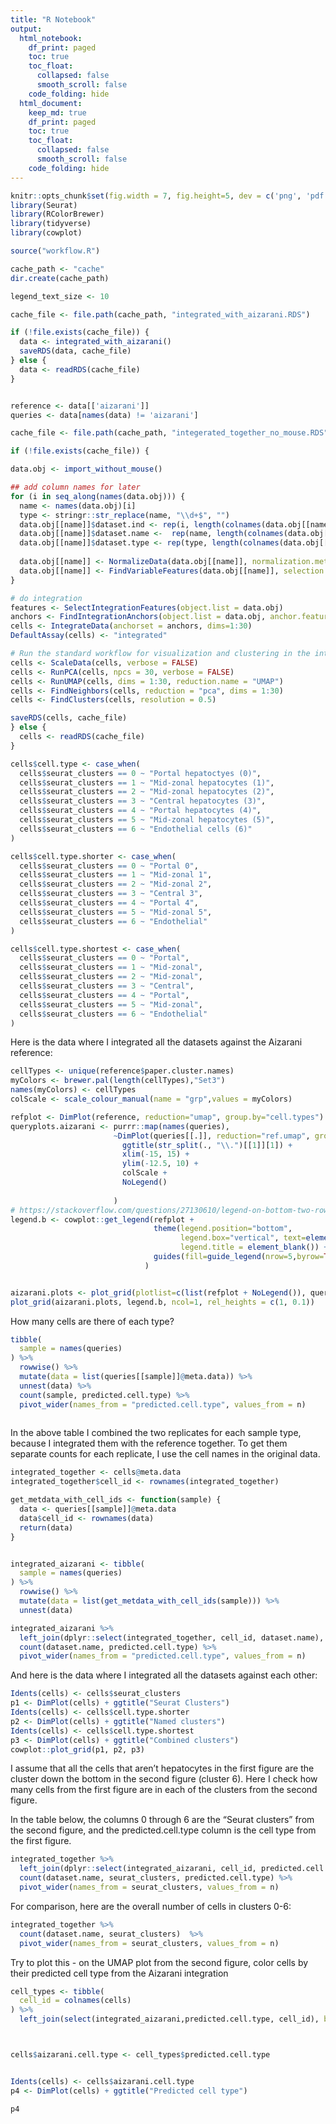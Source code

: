 ```yaml
---
title: "R Notebook"
output:
  html_notebook:
    df_print: paged
    toc: true
    toc_float:
      collapsed: false
      smooth_scroll: false
    code_folding: hide
  html_document:
    keep_md: true
    df_print: paged
    toc: true
    toc_float:
      collapsed: false
      smooth_scroll: false
    code_folding: hide
---
```

```r
knitr::opts_chunk$set(fig.width = 7, fig.height=5, dev = c('png', 'pdf'))
library(Seurat)
library(RColorBrewer)
library(tidyverse)
library(cowplot)

source("workflow.R")

cache_path <- "cache"
dir.create(cache_path)

legend_text_size <- 10

```
```r

cache_file <- file.path(cache_path, "integrated_with_aizarani.RDS")

if (!file.exists(cache_file)) {
  data <- integrated_with_aizarani()
  saveRDS(data, cache_file)
} else {
  data <- readRDS(cache_file)
}


reference <- data[['aizarani']]
queries <- data[names(data) != 'aizarani']
```

```r

cache_file <- file.path(cache_path, "integerated_together_no_mouse.RDS")

if (!file.exists(cache_file)) {

data.obj <- import_without_mouse()

## add column names for later
for (i in seq_along(names(data.obj))) {
  name <- names(data.obj)[i]
  type <- stringr::str_replace(name, "\\d+$", "")
  data.obj[[name]]$dataset.ind <- rep(i, length(colnames(data.obj[[name]])))
  data.obj[[name]]$dataset.name <-  rep(name, length(colnames(data.obj[[name]])))
  data.obj[[name]]$dataset.type <- rep(type, length(colnames(data.obj[[name]])))
  
  data.obj[[name]] <- NormalizeData(data.obj[[name]], normalization.method = "LogNormalize", scale.factor = 10000)
  data.obj[[name]] <- FindVariableFeatures(data.obj[[name]], selection.method = "vst", nfeatures = 2000)
}

# do integration
features <- SelectIntegrationFeatures(object.list = data.obj)
anchors <- FindIntegrationAnchors(object.list = data.obj, anchor.features = features, dims=1:30)
cells <- IntegrateData(anchorset = anchors, dims=1:30)
DefaultAssay(cells) <- "integrated"

# Run the standard workflow for visualization and clustering in the integrated data
cells <- ScaleData(cells, verbose = FALSE)
cells <- RunPCA(cells, npcs = 30, verbose = FALSE)
cells <- RunUMAP(cells, dims = 1:30, reduction.name = "UMAP")
cells <- FindNeighbors(cells, reduction = "pca", dims = 1:30)
cells <- FindClusters(cells, resolution = 0.5)

saveRDS(cells, cache_file)
} else {
  cells <- readRDS(cache_file)
}

```

```r
cells$cell.type <- case_when(
  cells$seurat_clusters == 0 ~ "Portal hepatoctyes (0)",
  cells$seurat_clusters == 1 ~ "Mid-zonal hepatocytes (1)",  
  cells$seurat_clusters == 2 ~ "Mid-zonal hepatocytes (2)",
  cells$seurat_clusters == 3 ~ "Central hepatocytes (3)",
  cells$seurat_clusters == 4 ~ "Portal hepatocytes (4)",
  cells$seurat_clusters == 5 ~ "Mid-zonal hepatocytes (5)",
  cells$seurat_clusters == 6 ~ "Endothelial cells (6)"
)

cells$cell.type.shorter <- case_when(
  cells$seurat_clusters == 0 ~ "Portal 0",
  cells$seurat_clusters == 1 ~ "Mid-zonal 1",  
  cells$seurat_clusters == 2 ~ "Mid-zonal 2",
  cells$seurat_clusters == 3 ~ "Central 3",
  cells$seurat_clusters == 4 ~ "Portal 4",
  cells$seurat_clusters == 5 ~ "Mid-zonal 5",
  cells$seurat_clusters == 6 ~ "Endothelial"
)

cells$cell.type.shortest <- case_when(
  cells$seurat_clusters == 0 ~ "Portal",
  cells$seurat_clusters == 1 ~ "Mid-zonal",  
  cells$seurat_clusters == 2 ~ "Mid-zonal",
  cells$seurat_clusters == 3 ~ "Central",
  cells$seurat_clusters == 4 ~ "Portal",
  cells$seurat_clusters == 5 ~ "Mid-zonal",
  cells$seurat_clusters == 6 ~ "Endothelial"
)

```


Here is the data where I integrated all the datasets against the Aizarani reference:

```r
cellTypes <- unique(reference$paper.cluster.names)
myColors <- brewer.pal(length(cellTypes),"Set3")
names(myColors) <- cellTypes
colScale <- scale_colour_manual(name = "grp",values = myColors)

refplot <- DimPlot(reference, reduction="umap", group.by="cell.types") + ggtitle("Aizarani") + colScale
queryplots.aizarani <- purrr::map(names(queries), 
                       ~DimPlot(queries[[.]], reduction="ref.umap", group.by="predicted.cell.type") + 
                         ggtitle(str_split(., "\\.")[[1]][1]) + 
                         xlim(-15, 15) + 
                         ylim(-12.5, 10) +
                         colScale +
                         NoLegend()
                       
                       )
# https://stackoverflow.com/questions/27130610/legend-on-bottom-two-rows-wrapped-in-ggplot2-in-r
legend.b <- cowplot::get_legend(refplot + 
                                theme(legend.position="bottom", 
                                      legend.box="vertical", text=element_text(size=legend_text_size), 
                                      legend.title = element_blank()) + 
                                guides(fill=guide_legend(nrow=5,byrow=TRUE))
                              )


aizarani.plots <- plot_grid(plotlist=c(list(refplot + NoLegend()), queryplots.aizarani))
plot_grid(aizarani.plots, legend.b, ncol=1, rel_heights = c(1, 0.1))
```


How many cells are there of each type?

```r
tibble(
  sample = names(queries)
) %>% 
  rowwise() %>% 
  mutate(data = list(queries[[sample]]@meta.data)) %>% 
  unnest(data) %>% 
  count(sample, predicted.cell.type) %>% 
  pivot_wider(names_from = "predicted.cell.type", values_from = n)
  
```
In the above table I combined the two replicates for each sample type, because I integrated them with the reference together.  To get them separate counts for each replicate, I use the cell names in the original data.

```r
integrated_together <- cells@meta.data
integrated_together$cell_id <- rownames(integrated_together)

get_metdata_with_cell_ids <- function(sample) {
  data <- queries[[sample]]@meta.data
  data$cell_id <- rownames(data)
  return(data)
}


integrated_aizarani <- tibble(
  sample = names(queries)
) %>% 
  rowwise() %>% 
  mutate(data = list(get_metdata_with_cell_ids(sample))) %>% 
  unnest(data) 

integrated_aizarani %>% 
  left_join(dplyr::select(integrated_together, cell_id, dataset.name), by="cell_id") %>% 
  count(dataset.name, predicted.cell.type) %>% 
  pivot_wider(names_from = "predicted.cell.type", values_from = n)

```




And here is the data where I integrated all the datasets against each other:


```r
Idents(cells) <- cells$seurat_clusters
p1 <- DimPlot(cells) + ggtitle("Seurat Clusters")
Idents(cells) <- cells$cell.type.shorter
p2 <- DimPlot(cells) + ggtitle("Named clusters")
Idents(cells) <- cells$cell.type.shortest
p3 <- DimPlot(cells) + ggtitle("Combined clusters")
cowplot::plot_grid(p1, p2, p3)
```

I assume that all the cells that aren't hepatocytes in the first figure are the cluster down the bottom in the second figure (cluster 6).  Here I check how many cells from the first figure are in each of the clusters from the second figure.

In the table below, the columns 0 through 6 are the "Seurat clusters" from the second figure, and the predicted.cell.type column is the cell type from the first figure.

```r

integrated_together %>% 
  left_join(dplyr::select(integrated_aizarani, cell_id, predicted.cell.type), by="cell_id") %>% 
  count(dataset.name, seurat_clusters, predicted.cell.type) %>% 
  pivot_wider(names_from = seurat_clusters, values_from = n)

```


For comparison, here are the overall number of cells in clusters 0-6:

```r
integrated_together %>% 
  count(dataset.name, seurat_clusters)  %>% 
  pivot_wider(names_from = seurat_clusters, values_from = n)
```


Try to plot this - on the UMAP plot from the second figure, color cells by their predicted cell type from the Aizarani integration

```r
cell_types <- tibble(
  cell_id = colnames(cells)
) %>% 
  left_join(select(integrated_aizarani,predicted.cell.type, cell_id), by="cell_id")



cells$aizarani.cell.type <- cell_types$predicted.cell.type


Idents(cells) <- cells$aizarani.cell.type
p4 <- DimPlot(cells) + ggtitle("Predicted cell type")

p4

```



